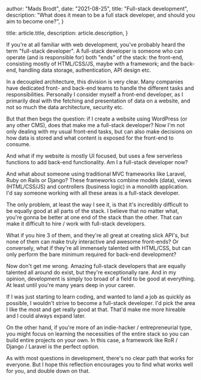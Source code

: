 
  author: "Mads Brodt",
  date: "2021-08-25",
  title: "Full-stack development",
  description:
    "What does it mean to be a full stack developer, and should you aim to become one?",
}

  title: article.title,
  description: article.description,
}


If you're at all familiar with web development, you've probably heard the term "full-stack developer". A full-stack developer is someone who can operate (and is responsible for) both "ends" of the stack: the front-end, consisting mostly of HTML/CSS/JS, maybe with a framework; and the back-end, handling data storage, authentication, API design etc.

In a decoupled architecture, this division is very clear. Many companies have dedicated front- and back-end teams to handle the different tasks and responsibilities. Personally I consider myself a front-end developer, as I primarily deal with the fetching and presentation of data on a website, and not so much the data architecture, security etc.

But that then begs the question: if I create a website using WordPress (or any other CMS), does that make me a full-stack developer? Now I'm not only dealing with my usual front-end tasks, but can also make decisions on how data is stored and what content is exposed for the front-end to consume.

And what if my website is mostly UI focused, but uses a few serverless functions to add back-end functionality. Am I a full-stack developer now?

And what about someone using traditional MVC frameworks like Laravel, Ruby on Rails or Django? These frameworks combine models (data), views (HTML/CSS/JS) and controllers (business logic) in a monolith application. I'd say someone working with all these areas is a full-stack developer.

The only problem, at least the way I see it, is that it's incredibly difficult to be equally good at all parts of the stack. I believe that no matter what, you're gonna be better at one end of the stack than the other. That can make it difficult to hire / work with full-stack developers.

What if you hire 3 of them, and they're all great at creating slick API's, but none of them can make truly interactive and awesome front-ends? Or conversely, what if they're all immensely talented with HTML/CSS, but can only perform the bare minimum required for back-end development?

Now don't get me wrong. Amazing full-stack developers that are equally talented all around do exist, but they're exceptionally rare. And in my opinion, development is simply too broad of a field to be good at everything. At least until you're many years deep in your career.

If I was just starting to learn coding, and wanted to land a job as quickly as possible, I wouldn't strive to become a full-stack developer. I'd pick the area I like the most and get really good at that. That'd make me more hireable and I could always expand later.

On the other hand, if you're more of an indie-hacker / entrepreneurial type, you might focus on learning the necessities of the entire stack so you can build entire projects on your own. In this case, a framework like RoR / Django / Laravel is the perfect option.

As with most questions in development, there's no clear path that works for everyone. But I hope this reflection encourages you to find what works well for you, and double down on that.
​
